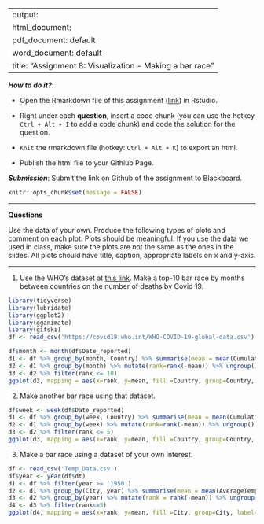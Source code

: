 
---
output: 
  html_document:
  pdf_document: default
  word_document: default
title: "Assignment 8: Visualization - Making a bar race"
---

***How to do it?***: 

- Open the Rmarkdown file of this assignment ([link](fa2020_assignment8.Rmd)) in Rstudio. 

- Right under each **question**, insert  a code chunk (you can use the hotkey `Ctrl + Alt + I` to add a code chunk) and code the solution for the question. 

- `Knit` the rmarkdown file (hotkey: `Ctrl + Alt + K`) to export an html.  

-  Publish the html file to your Githiub Page. 

***Submission***: Submit the link on Github of the assignment to Blackboard.

```r
knitr::opts_chunk$set(message = FALSE)
```

-------

**Questions**

Use the data of your own.  Produce the following types of plots and comment on each plot. Plots should be meaningful. If you use the data we used in class, make sure the plots are not the same as the ones in the slides. All plots should have title, caption, appropriate labels on x and y-axis. 

-------

1. Use the WHO's dataset at [this link](https://covid19.who.int/WHO-COVID-19-global-data.csv). Make a top-10 bar race by months between countries on the number of deaths by Covid 19.  
```r
library(tidyverse)
library(lubridate)
library(ggplot2)
library(gganimate)
library(gifski)
df <- read_csv('https://covid19.who.int/WHO-COVID-19-global-data.csv')

df$month <- month(df$Date_reported)
d1 <- df %>% group_by(month, Country) %>% summarise(mean = mean(Cumulative_deaths))
d2 <- d1 %>% group_by(month) %>% mutate(rank=rank(-mean)) %>% ungroup()
d3 <- d2 %>% filter(rank <= 10)
ggplot(d3, mapping = aes(x=rank, y=mean, fill =Country, group=Country, label=Country)) + geom_col() + transition_states(month)+ scale_x_reverse()+geom_text(aes(y=mean, label= Country)) + labs(title='Month {closest_state}', x = '', y = 'Number of Cumulative Deaths', fill='Country')
```

2. Make another bar race using that dataset.  
```r
df$week <- week(df$Date_reported)
d1 <- df %>% group_by(week, Country) %>% summarise(mean = mean(Cumulative_cases))
d2 <- d1 %>% group_by(week) %>% mutate(rank=rank(-mean)) %>% ungroup()
d3 <- d2 %>% filter(rank <= 5)
ggplot(d3, mapping = aes(x=rank, y=mean, fill =Country, group=Country, label=Country)) + geom_col() + transition_states(week)+ scale_x_reverse()+geom_text(aes(y=mean, label= Country)) + labs(title = 'Week {closest_state}', x = 'Country', y = 'Number of Cumulative Cases', fill='Country')
```

3. Make a bar race using a dataset of your own interest. 
```r
df <- read_csv('Temp_Data.csv')
df$year <- year(df$dt)
d1 <- df %>% filter(year >= '1950')
d2 <- d1 %>% group_by(City, year) %>% summarise(mean = mean(AverageTemperature))
d3 <- d2 %>% group_by(year) %>% mutate(rank = rank(-mean)) %>% ungroup()
d4 <- d3 %>% filter(rank<=5)
ggplot(d4, mapping = aes(x=rank, y=mean, fill =City, group=City, label=City)) + geom_col() + transition_states(year)+ scale_x_reverse()+geom_text(aes(y=mean, label= City)) + labs(title = '{closest_state}', x = 'City', y = 'Annual Average Tempurature', fill='City')
```

